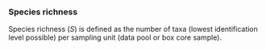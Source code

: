 ### Species richness

Species richness (_S_) is defined as the number of taxa (lowest identification level possible) per sampling unit (data pool or box core sample).
